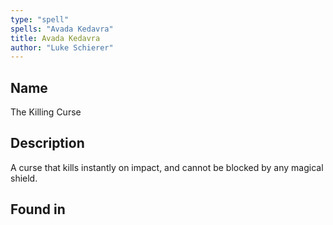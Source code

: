 ```yaml
---
type: "spell"
spells: "Avada Kedavra"
title: Avada Kedavra
author: "Luke Schierer"
---
```


## Name

The Killing Curse

## Description

A curse that kills instantly on impact, and cannot be blocked by any magical shield. 

## Found in